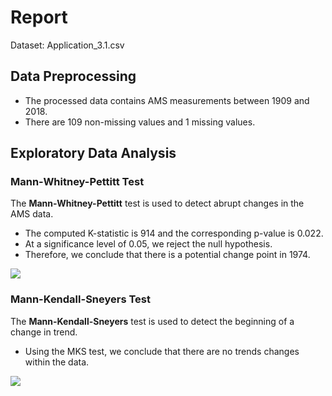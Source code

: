 
# Report

Dataset: Application_3.1.csv

## Data Preprocessing

- The processed data contains AMS measurements between 1909 and 2018.
- There are 109 non-missing values and 1 missing values.

## Exploratory Data Analysis

### Mann-Whitney-Pettitt Test

The **Mann-Whitney-Pettitt** test is used to detect abrupt changes in the AMS data.

 - The computed K-statistic is 914 and the corresponding p-value is 0.022.
 - At a significance level of 0.05, we reject the null hypothesis.
 - Therefore, we conclude that there is a potential change point in 1974.

![](pettitt-test.png)

### Mann-Kendall-Sneyers Test

The **Mann-Kendall-Sneyers** test is used to detect the beginning of a change in trend.

 - Using the MKS test, we conclude that there are no trends changes within the data.

![](mks-test.png)

